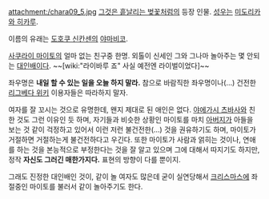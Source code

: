 attachment:/chara09_5.jpg
[[그것은 흩날리는 벚꽃처럼]]의 등장 인물. [[성우]]는 [[미도리카와 히카루]].

이름의 유래는 [[도호쿠 신칸센]]의 [[야마비코]].

[[사쿠라이 마이토]]의 얼마 없는 친구중 한명. 외톨이 신세인 그와 그나마 놀아주는 몇 안되는 [[대인배]]이다. ~~[wiki:"라이바루 죠" 사실 예전엔 라이벌이었다]~~

좌우명은 '''내일 할 수 있는 일을 오늘 하지 말라.''' 참으로 바람직한 좌우명이나(…) 건전한 [[리그베다 위키]] 이용자들은 따라하지 말자.

여자를 잘 꼬시는 것으로 유명한데, 왠지 제대로 된 애인은 없다. [[야에가시 츠바사]]와 친한 것도 그런 이유인 듯 하며, 자기들과 비슷한 상황인 마이토를 마치 [[아버지]]가 아들을 보는 것 같이 걱정하고 있어서 이런 저런 불건전한(…) 것을 권유하기도 하며, 마이토가 거절하면 거절하는게 불건전하다고 우긴다. 또한 마이토가 사람과 얽히는 것이나, 연애를 하는 것을 본능적으로 부정한다는 것을 잘 알고 있으며 그에 대해서 따지기도 하지만, 정작 '''자신도 그러긴 매한가지다.''' 표현의 방향이 다를 뿐이지.

그래도 진정한 대인배인 것이, 같이 놀 여자도 많은데 굳이 실연당해서 [[크리스마스]]에 좌절중인 마이토를 불러서 같이 놀아주기도 한다.
